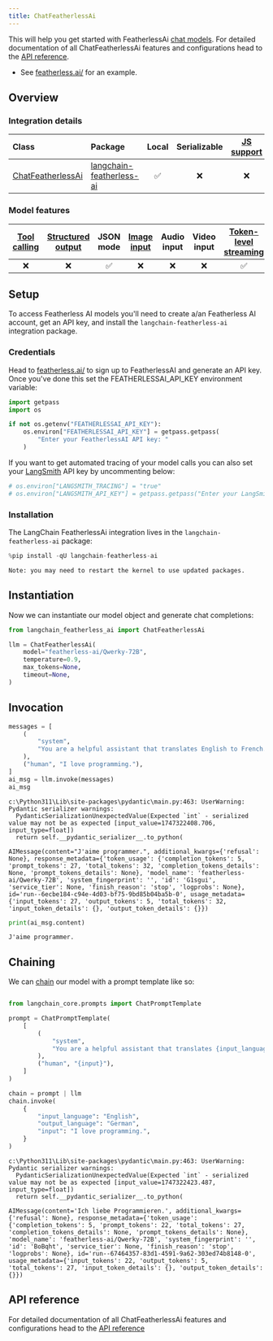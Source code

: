 ```yaml
---
title: ChatFeatherlessAi
---
```


This will help you get started with FeatherlessAi [chat models](/oss/concepts/chat_models). For detailed documentation of all ChatFeatherlessAi features and configurations head to the [API reference](https://python.langchain.com/api_reference/__package_name_short_snake__/chat_models/__module_name__.chat_models.ChatFeatherlessAi.html).

- See [featherless.ai/](https://featherless.ai/) for an example.

## Overview

### Integration details

| Class | Package | Local | Serializable | [JS support](https://js.langchain.com/docs/integrations/chat/__package_name_short_snake__) | Downloads | Version |
| :--- | :--- | :---: | :---: |  :---: | :---: | :---: |
| [ChatFeatherlessAi](https://python.langchain.com/api_reference/__package_name_short_snake__/chat_models/__module_name__.chat_models.ChatFeatherlessAi.html) | [langchain-featherless-ai](https://python.langchain.com/api_reference/__package_name_short_snake__/) | ✅ | ❌ | ❌ | ![PyPI - Downloads](https://img.shields.io/pypi/dm/langchain-featherless-ai?style=flat-square&label=%20) | ![PyPI - Version](https://img.shields.io/pypi/v/langchain-featherless-ai?style=flat-square&label=%20) |

### Model features

| [Tool calling](/oss/how-to/tool_calling) | [Structured output](/oss/how-to/structured_output/) | JSON mode | [Image input](/oss/how-to/multimodal_inputs/) | Audio input | Video input | [Token-level streaming](/oss/how-to/chat_streaming/) | Native async | [Token usage](/oss/how-to/chat_token_usage_tracking/) | [Logprobs](/oss/how-to/logprobs/) |
| :---: | :---: | :---: | :---: |  :---: | :---: | :---: | :---: | :---: | :---: |
| ❌ | ❌ | ✅| ❌ | ❌ | ❌ | ✅ | ✅ | ✅ | ❌ |

## Setup

To access Featherless AI models you'll need to create a/an Featherless AI account, get an API key, and install the `langchain-featherless-ai` integration package.

### Credentials

Head to [featherless.ai/](https://featherless.ai/) to sign up to FeatherlessAI and generate an API key. Once you've done this set the FEATHERLESSAI_API_KEY environment variable:

```python
import getpass
import os

if not os.getenv("FEATHERLESSAI_API_KEY"):
    os.environ["FEATHERLESSAI_API_KEY"] = getpass.getpass(
        "Enter your FeatherlessAI API key: "
    )
```

If you want to get automated tracing of your model calls you can also set your [LangSmith](https://docs.smith.langchain.com/) API key by uncommenting below:

```python
# os.environ["LANGSMITH_TRACING"] = "true"
# os.environ["LANGSMITH_API_KEY"] = getpass.getpass("Enter your LangSmith API key: ")
```

### Installation

The LangChain FeatherlessAi integration lives in the `langchain-featherless-ai` package:

```python
%pip install -qU langchain-featherless-ai
```

```output
Note: you may need to restart the kernel to use updated packages.
```

## Instantiation

Now we can instantiate our model object and generate chat completions:

```python
from langchain_featherless_ai import ChatFeatherlessAi

llm = ChatFeatherlessAi(
    model="featherless-ai/Qwerky-72B",
    temperature=0.9,
    max_tokens=None,
    timeout=None,
)
```

## Invocation

```python
messages = [
    (
        "system",
        "You are a helpful assistant that translates English to French. Translate the user sentence.",
    ),
    ("human", "I love programming."),
]
ai_msg = llm.invoke(messages)
ai_msg
```

```output
c:\Python311\Lib\site-packages\pydantic\main.py:463: UserWarning: Pydantic serializer warnings:
  PydanticSerializationUnexpectedValue(Expected `int` - serialized value may not be as expected [input_value=1747322408.706, input_type=float])
  return self.__pydantic_serializer__.to_python(
```

```output
AIMessage(content="J'aime programmer.", additional_kwargs={'refusal': None}, response_metadata={'token_usage': {'completion_tokens': 5, 'prompt_tokens': 27, 'total_tokens': 32, 'completion_tokens_details': None, 'prompt_tokens_details': None}, 'model_name': 'featherless-ai/Qwerky-72B', 'system_fingerprint': '', 'id': 'G1sgui', 'service_tier': None, 'finish_reason': 'stop', 'logprobs': None}, id='run--6ecbe184-c94e-4d03-bf75-9bd85b04ba5b-0', usage_metadata={'input_tokens': 27, 'output_tokens': 5, 'total_tokens': 32, 'input_token_details': {}, 'output_token_details': {}})
```

```python
print(ai_msg.content)
```

```output
J'aime programmer.
```

## Chaining

We can [chain](/oss/how-to/sequence/) our model with a prompt template like so:

```python
```

```python
from langchain_core.prompts import ChatPromptTemplate

prompt = ChatPromptTemplate(
    [
        (
            "system",
            "You are a helpful assistant that translates {input_language} to {output_language}.",
        ),
        ("human", "{input}"),
    ]
)

chain = prompt | llm
chain.invoke(
    {
        "input_language": "English",
        "output_language": "German",
        "input": "I love programming.",
    }
)
```

```output
c:\Python311\Lib\site-packages\pydantic\main.py:463: UserWarning: Pydantic serializer warnings:
  PydanticSerializationUnexpectedValue(Expected `int` - serialized value may not be as expected [input_value=1747322423.487, input_type=float])
  return self.__pydantic_serializer__.to_python(
```

```output
AIMessage(content='Ich liebe Programmieren.', additional_kwargs={'refusal': None}, response_metadata={'token_usage': {'completion_tokens': 5, 'prompt_tokens': 22, 'total_tokens': 27, 'completion_tokens_details': None, 'prompt_tokens_details': None}, 'model_name': 'featherless-ai/Qwerky-72B', 'system_fingerprint': '', 'id': 'BoBqht', 'service_tier': None, 'finish_reason': 'stop', 'logprobs': None}, id='run--67464357-83d1-4591-9a62-303ed74b8148-0', usage_metadata={'input_tokens': 22, 'output_tokens': 5, 'total_tokens': 27, 'input_token_details': {}, 'output_token_details': {}})
```

## API reference

For detailed documentation of all ChatFeatherlessAi features and configurations head to the [API reference](https://python.langchain.com/api_reference/__package_name_short_snake__/chat_models/.chat_models.ChatFeatherlessAi.html)
